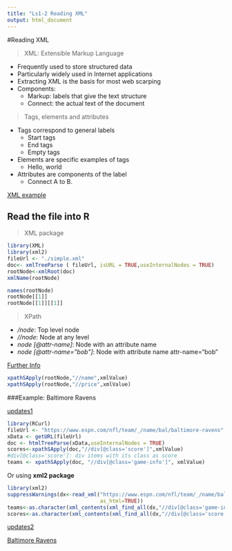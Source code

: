 ```yaml
---
title: "Ls1-2 Reading XML"
output: html_document
---
```


#Reading XML

>XML: Extensible Markup Language

* Frequently used to store structured data
* Particularly widely used in Internet applications
* Extracting XML is the basis for most web scarping
* Components:
  + Markup: labels that give the text structure
  + Connect: the actual text of the document

>Tags, elements and attributes

* Tags correspond to general labels
  + Start tags <section>
  + End tags </section>
  + Empty tags <line-break />
* Elements are specific examples of tags
  + <Greeting> Hello, world </Greeting>
* Attributes are components of the label
  + <step number="3"> Connect A to B. </step>
  
[ XML example ](https://www.w3schools.com/xml/simple.xml)

## Read the file into R
>XML package

```r
library(XML)
library(xml2)
fileUrl <- "./simple.xml"
doc<- xmlTreeParse ( fileUrl, isURL = TRUE,useInternalNodes = TRUE)
rootNode<-xmlRoot(doc)
xmlName(rootNode)
```
```r
names(rootNode)
rootNode[[1]]
rootNode[[1]][[1]]
```

>XPath

* */node*: Top level node
* *//node*: Node at any level
* *node [@attr-name]*: Node with an attribute name
* *node [@attr-name="bob"]*: Node with attribute name attr-name="bob"

[ Further Info](.\XML.pdf)

```r
xpathSApply(rootNode,"//name",xmlValue)
xpathSApply(rootNode,"//price",xmlValue)
```

###Example: Baltimore Ravens

[updates1](https://github.com/lgreski/datasciencectacontent/blob/master/markdown/cleaningData-demystifyingHTMLParsing.md)

```r
library(RCurl)
fileUrl <- "https://www.espn.com/nfl/team/_/name/bal/baltimore-ravens" 
xData <- getURL(fileUrl) 
doc <- htmlTreeParse(xData,useInternalNodes = TRUE)
scores<-xpathSApply(doc,"//div[@class='score']",xmlValue)
#div[@class='score']: div items with its class as score
teams <- xpathSApply(doc, "//div[@class='game-info']", xmlValue) 
```

Or using **xml2 package**

```r
library(xml2)
suppressWarnings(dx<-read_xml("https://www.espn.com/nfl/team/_/name/bal/baltimore-ravens",
                              as_html=TRUE))
teams<-as.character(xml_contents(xml_find_all(dx,"//div[@class='game-info']")))
scores<-as.character(xml_contents(xml_find_all(dx,"//div[@class='score']")))
```


[updates2](https://github.com/lgreski/datasciencectacontent/blob/master/markdown/cleaningData-demystifyingHTMLParsing.md)

[Baltimore Ravens](https://www.espn.com/nfl/team/_/name/bal/baltimore-ravens)
